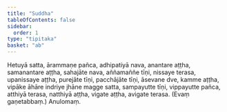 ```yaml
---
title: "Suddha"
tableOfContents: false
sidebar:
  order: 1
type: "tipitaka"
basket: "ab"
---
```



<DynamicBreadcrumb />

<Division number="68">

<Paragraph number="1843">
Hetuyā satta, ārammaṇe pañca, adhipatiyā nava, anantare aṭṭha, samanantare aṭṭha, sahajāte nava, aññamaññe tīṇi, nissaye terasa, upanissaye aṭṭha, purejāte tīṇi, pacchājāte tīṇi, āsevane dve, kamme aṭṭha, vipāke āhāre indriye jhāne magge satta, sampayutte tīṇi, vippayutte pañca, atthiyā terasa, natthiyā aṭṭha, vigate aṭṭha, avigate terasa. (Evaṃ gaṇetabbaṃ.)

</Paragraph>
</Division>

<Paragraph number="1844" type="center">
Anulomaṃ.
</Paragraph>